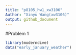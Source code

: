 ```yaml
---
title: "p8105_hw1_xw3106"
Author: "Xinyu Wang(xw3106)"
output: github_document
---
```

#Problem 1
```r
library(moderndive)
data("early_january_weather")
```

